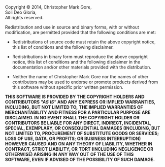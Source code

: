 Copyright &copy; 2014, Christopher Mark Gore,<br/>
Soli Deo Gloria,<br/>
All rights reserved.

Redistribution and use in source and binary forms, with or without
modification, are permitted provided that the following conditions are met:

* Redistributions of source code must retain the above copyright notice, this list of conditions and the following disclaimer.

* Redistributions in binary form must reproduce the above copyright notice, this list of conditions and the following disclaimer in the documentation and/or other materials provided with the distribution.

* Neither the name of Christopher Mark Gore nor the names of other contributors may be used to endorse or promote products derived from this software without specific prior written permission.

'''THIS SOFTWARE IS PROVIDED BY THE COPYRIGHT HOLDERS AND CONTRIBUTORS <i>"AS'''
'''IS"</i> AND ANY EXPRESS OR IMPLIED WARRANTIES, INCLUDING, BUT NOT LIMITED TO,'''
'''THE IMPLIED WARRANTIES OF MERCHANTABILITY AND FITNESS FOR A PARTICULAR PURPOSE'''
'''ARE DISCLAIMED. IN NO EVENT SHALL THE COPYRIGHT HOLDER OR CONTRIBUTORS BE LIABLE'''
'''FOR ANY DIRECT, INDIRECT, INCIDENTAL, SPECIAL, EXEMPLARY, OR CONSEQUENTIAL'''
'''DAMAGES (INCLUDING, BUT NOT LIMITED TO, PROCUREMENT OF SUBSTITUTE GOODS OR'''
'''SERVICES; LOSS OF USE, DATA, OR PROFITS; OR BUSINESS INTERRUPTION) HOWEVER'''
'''CAUSED AND ON ANY THEORY OF LIABILITY, WHETHER IN CONTRACT, STRICT LIABILITY, OR'''
'''TORT (INCLUDING NEGLIGENCE OR OTHERWISE) ARISING IN ANY WAY OUT OF THE USE OF'''
'''THIS SOFTWARE, EVEN IF ADVISED OF THE POSSIBILITY OF SUCH DAMAGE.'''

